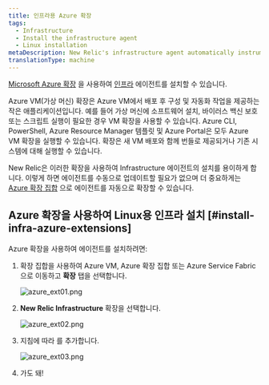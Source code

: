 ```yaml
---
title: 인프라용 Azure 확장
tags:
  - Infrastructure
  - Install the infrastructure agent
  - Linux installation
metaDescription: New Relic's infrastructure agent automatically instruments Docker to collect container metrics and metadata.
translationType: machine
---
```





[Microsoft Azure 확장](https://docs.microsoft.com/en-us/azure/virtual-machines/extensions/overview) 을 사용하여 [인프라](/docs/welcome-new-relic-infrastructure) 에이전트를 설치할 수 있습니다.

<CollapserGroup>
  <Collapser
    id="what-is-extension"
    title="Azure 확장이란 무엇입니까?"
  >
    Azure VM(가상 머신) 확장은 Azure VM에서 배포 후 구성 및 자동화 작업을 제공하는 작은 애플리케이션입니다. 예를 들어 가상 머신에 소프트웨어 설치, 바이러스 백신 보호 또는 스크립트 실행이 필요한 경우 VM 확장을 사용할 수 있습니다. Azure CLI, PowerShell, Azure Resource Manager 템플릿 및 Azure Portal은 모두 Azure VM 확장을 실행할 수 있습니다. 확장은 새 VM 배포와 함께 번들로 제공되거나 기존 시스템에 대해 실행할 수 있습니다.
  </Collapser>
</CollapserGroup>

New Relic은 이러한 확장을 사용하여 Infrastructure 에이전트의 설치를 용이하게 합니다. 이렇게 하면 에이전트를 수동으로 업데이트할 필요가 없으며 더 중요하게는 [Azure 확장 집합](https://docs.microsoft.com/en-us/azure/virtual-machine-scale-sets/overview) 으로 에이전트를 자동으로 확장할 수 있습니다.

## Azure 확장을 사용하여 Linux용 인프라 설치 [#install-infra-azure-extensions]

Azure 확장을 사용하여 에이전트를 설치하려면:

1. 확장 집합을 사용하여 Azure VM, Azure 확장 집합 또는 Azure Service Fabric으로 이동하고 **확장** 탭을 선택합니다.

   <img
     title="azure_ext01.png"
     alt="azure_ext01.png"
     src={infrastructureAzureExtensionsTab}
   />

2. **New Relic Infrastructure** 확장을 선택합니다.

   <img
     title="azure_ext02.png"
     alt="azure_ext02.png"
     src={infrastructureAzureNrInfrastructureExtension}
   />

3. 지침에 따라 <LicenseKey/> 를 추가합니다.

   <img
     title="azure_ext03.png"
     alt="azure_ext03.png"
     src={infrastructureAzureNrLicenseKey}
   />

4. 가도 돼!

<InstallFeedback/>
